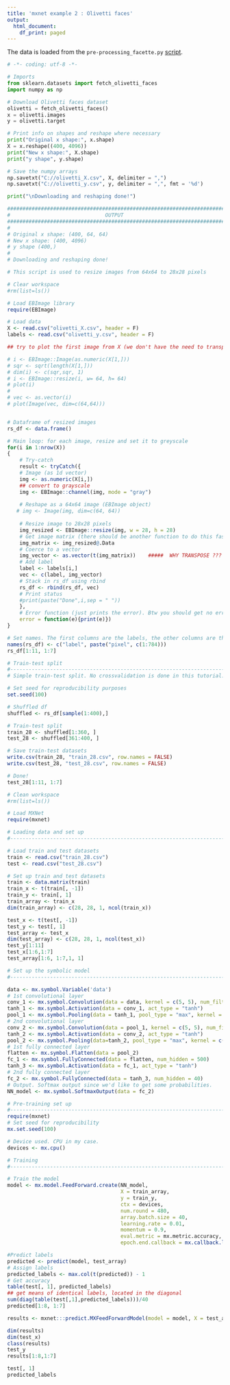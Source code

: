 ```yaml
---
title: 'mxnet example 2 : Olivetti faces'
output:
  html_document:
    df_print: paged
---
```


The data is loaded from the `pre-processing_facette.py` [script](https://gist.github.com/mick001/0782247969b1fa25795b09574d7ecf0a#file-convolutional_nn_tutorial_1-py).

```py
# -*- coding: utf-8 -*-

# Imports
from sklearn.datasets import fetch_olivetti_faces
import numpy as np

# Download Olivetti faces dataset
olivetti = fetch_olivetti_faces()
x = olivetti.images
y = olivetti.target

# Print info on shapes and reshape where necessary
print("Original x shape:", x.shape)
X = x.reshape((400, 4096))
print("New x shape:", X.shape)
print("y shape", y.shape)

# Save the numpy arrays
np.savetxt("C://olivetti_X.csv", X, delimiter = ",")
np.savetxt("C://olivetti_y.csv", y, delimiter = ",", fmt = '%d')

print("\nDownloading and reshaping done!")

################################################################################
#                               OUTPUT
################################################################################
#
# Original x shape: (400, 64, 64)
# New x shape: (400, 4096)
# y shape (400,)
#
# Downloading and reshaping done!


```

```r
# This script is used to resize images from 64x64 to 28x28 pixels

# Clear workspace
#rm(list=ls())

# Load EBImage library
require(EBImage)

# Load data
X <- read.csv("olivetti_X.csv", header = F)
labels <- read.csv("olivetti_y.csv", header = F)

## try to plot the first image from X (we don't have the need to transpose matrix t() as in this tutorial)

# i <- EBImage::Image(as.numeric(X[1,]))
# sqr <- sqrt(length(X[1,])) 
# dim(i) <- c(sqr,sqr, 1)
# i <- EBImage::resize(i, w= 64, h= 64)
# plot(i)
# 
# vec <- as.vector(i)
# plot(Image(vec, dim=c(64,64)))


# Dataframe of resized images
rs_df <- data.frame()

# Main loop: for each image, resize and set it to greyscale
for(i in 1:nrow(X))
{
    # Try-catch
    result <- tryCatch({
    # Image (as 1d vector)
    img <- as.numeric(X[i,])
    ## convert to grayscale
    img <- EBImage::channel(img, mode = "gray")
    
    # Reshape as a 64x64 image (EBImage object)
   # img <- Image(img, dim=c(64, 64))
    
    # Resize image to 28x28 pixels
    img_resized <- EBImage::resize(img, w = 28, h = 28)
    # Get image matrix (there should be another function to do this faster and more neatly!)
    img_matrix <- img_resized@.Data
    # Coerce to a vector
    img_vector <- as.vector(t(img_matrix))    #####  WHY TRANSPOSE ???
    # Add label
    label <- labels[i,]
    vec <- c(label, img_vector)
    # Stack in rs_df using rbind
    rs_df <- rbind(rs_df, vec)
    # Print status
    #print(paste("Done",i,sep = " "))
    },
    # Error function (just prints the error). Btw you should get no errors!
    error = function(e){print(e)})
}

# Set names. The first columns are the labels, the other columns are the pixels.
names(rs_df) <- c("label", paste("pixel", c(1:784)))
rs_df[1:11, 1:7]
```




```r
# Train-test split
#-------------------------------------------------------------------------------
# Simple train-test split. No crossvalidation is done in this tutorial.

# Set seed for reproducibility purposes
set.seed(100)

# Shuffled df
shuffled <- rs_df[sample(1:400),]

# Train-test split
train_28 <- shuffled[1:360, ]
test_28 <- shuffled[361:400, ]

# Save train-test datasets
write.csv(train_28, "train_28.csv", row.names = FALSE)
write.csv(test_28, "test_28.csv", row.names = FALSE)

# Done!
test_28[1:11, 1:7]
```


```r
# Clean workspace
#rm(list=ls())

# Load MXNet
require(mxnet)

# Loading data and set up
#-------------------------------------------------------------------------------

# Load train and test datasets
train <- read.csv("train_28.csv")
test <- read.csv("test_28.csv")

# Set up train and test datasets
train <- data.matrix(train)
train_x <- t(train[, -1])
train_y <- train[, 1]
train_array <- train_x
dim(train_array) <- c(28, 28, 1, ncol(train_x))

test_x <- t(test[, -1])
test_y <- test[, 1]
test_array <- test_x
dim(test_array) <- c(28, 28, 1, ncol(test_x))
test_y[1:11]
test_x[1:6,1:7]
test_array[1:6, 1:7,1, 1]
```


```r
# Set up the symbolic model
#-------------------------------------------------------------------------------

data <- mx.symbol.Variable('data')
# 1st convolutional layer
conv_1 <- mx.symbol.Convolution(data = data, kernel = c(5, 5), num_filter = 20)
tanh_1 <- mx.symbol.Activation(data = conv_1, act_type = "tanh")
pool_1 <- mx.symbol.Pooling(data = tanh_1, pool_type = "max", kernel = c(2, 2), stride = c(2, 2))
# 2nd convolutional layer
conv_2 <- mx.symbol.Convolution(data = pool_1, kernel = c(5, 5), num_filter = 50)
tanh_2 <- mx.symbol.Activation(data = conv_2, act_type = "tanh")
pool_2 <- mx.symbol.Pooling(data=tanh_2, pool_type = "max", kernel = c(2, 2), stride = c(2, 2))
# 1st fully connected layer
flatten <- mx.symbol.Flatten(data = pool_2)
fc_1 <- mx.symbol.FullyConnected(data = flatten, num_hidden = 500)
tanh_3 <- mx.symbol.Activation(data = fc_1, act_type = "tanh")
# 2nd fully connected layer
fc_2 <- mx.symbol.FullyConnected(data = tanh_3, num_hidden = 40)
# Output. Softmax output since we'd like to get some probabilities.
NN_model <- mx.symbol.SoftmaxOutput(data = fc_2)
```




```r
# Pre-training set up
#-------------------------------------------------------------------------------
require(mxnet)
# Set seed for reproducibility
mx.set.seed(100)

# Device used. CPU in my case.
devices <- mx.cpu()

# Training
#-------------------------------------------------------------------------------

# Train the model
model <- mx.model.FeedForward.create(NN_model,
                                     X = train_array,
                                     y = train_y,
                                     ctx = devices,
                                     num.round = 480,
                                     array.batch.size = 40,
                                     learning.rate = 0.01,
                                     momentum = 0.9,
                                     eval.metric = mx.metric.accuracy,
                                     epoch.end.callback = mx.callback.log.train.metric(100))


```



```r
#Predict labels
predicted <- predict(model, test_array)
# Assign labels
predicted_labels <- max.col(t(predicted)) - 1
# Get accuracy
table(test[, 1], predicted_labels)
## get means of identical labels, located in the diagonal
sum(diag(table(test[,1],predicted_labels)))/40
predicted[1:8, 1:7]
```

```r
results <- mxnet:::predict.MXFeedForwardModel(model = model, X = test_array)

dim(results)
dim(test_x)
class(results)
test_y
results[1:8,1:7]
```


```r
test[, 1]
predicted_labels
```

